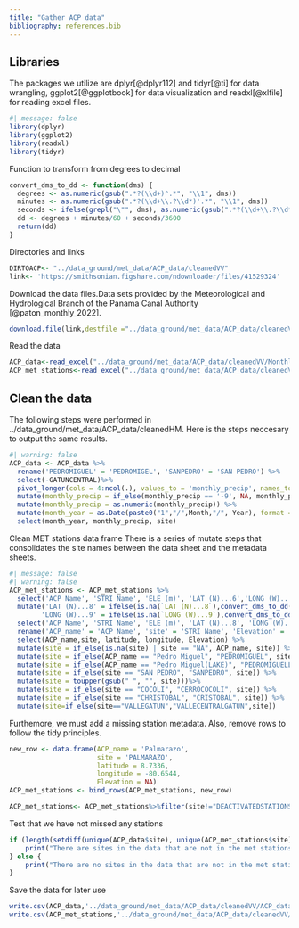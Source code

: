 ```yaml
---
title: "Gather ACP data"
bibliography: references.bib
---
```


## Libraries

The packages we utilize are dplyr[@dplyr112] and tidyr[@ti] for data wrangling, ggplot2[@ggplotbook] for data visualization and readxl[@xlfile] for reading excel files. 

```r
#| message: false
library(dplyr)
library(ggplot2)
library(readxl)
library(tidyr)
```

Function to transform from degrees to decimal

```r
convert_dms_to_dd <- function(dms) {
  degrees <- as.numeric(gsub(".*?(\\d+)°.*", "\\1", dms))
  minutes <- as.numeric(gsub(".*?(\\d+\\.?\\d*)'.*", "\\1", dms))
  seconds <- ifelse(grepl("\"", dms), as.numeric(gsub(".*?(\\d+\\.?\\d*)\".*", "\\1", dms)), 0)
  dd <- degrees + minutes/60 + seconds/3600
  return(dd)
}
```

Directories and links

```r
DIRTOACP<- "../data_ground/met_data/ACP_data/cleanedVV"
link<- 'https://smithsonian.figshare.com/ndownloader/files/41529324'
```

Download the data files.Data sets provided by the Meteorological and Hydrological Branch of the Panama Canal Authority [@paton_monthly_2022].

```r
download.file(link,destfile ="../data_ground/met_data/ACP_data/cleanedVV/Monthly_Rain_ACP_Vertical.xlsx", mode = "wb")

```

Read the data

```r
ACP_data<-read_excel("../data_ground/met_data/ACP_data/cleanedVV/Monthly_Rain_ACP_Vertical.xlsx",sheet = 4)
ACP_met_stations<-read_excel("../data_ground/met_data/ACP_data/cleanedVV/Monthly_Rain_ACP_Vertical.xlsx",sheet = 2,skip = 1)
```

## Clean the data

The following steps were performed in ../data_ground/met_data/ACP_data/cleanedHM. Here is the steps neccesary to output the same results.

```r
#| warning: false
ACP_data <- ACP_data %>% 
  rename('PEDROMIGUEL' = 'PEDROMIGEL', 'SANPEDRO' = 'SAN PEDRO') %>% 
  select(-GATUNCENTRAL)%>% 
  pivot_longer(cols = 4:ncol(.), values_to = 'monthly_precip', names_to = 'site') %>% 
  mutate(monthly_precip = if_else(monthly_precip == '-9', NA, monthly_precip)) %>% 
  mutate(monthly_precip = as.numeric(monthly_precip)) %>% 
  mutate(month_year = as.Date(paste0("1","/",Month,"/", Year), format = "%d/%m/%Y")) %>%
  select(month_year, monthly_precip, site)
```

Clean MET stations data frame
There is a series of mutate steps that consolidates the site names between the data sheet and the metadata sheets.

```r
#| message: false
#| warning: false
ACP_met_stations <- ACP_met_stations %>% 
  select('ACP Name', 'STRI Name', 'ELE (m)', 'LAT (N)...6','LONG (W)...7','LAT (N)...8', 'LONG (W)...9') %>% 
  mutate('LAT (N)...8' = ifelse(is.na(`LAT (N)...8`),convert_dms_to_dd(`LAT (N)...6`), `LAT (N)...8`), 
        'LONG (W)...9' = ifelse(is.na(`LONG (W)...9`),convert_dms_to_dd(`LONG (W)...7`), `LONG (W)...9`)) %>%
  select('ACP Name', 'STRI Name', 'ELE (m)', 'LAT (N)...8', 'LONG (W)...9')%>%
  rename('ACP_name' = 'ACP Name', 'site' = 'STRI Name', 'Elevation' = 'ELE (m)', 'latitude' = 'LAT (N)...8', 'longitude' = 'LONG (W)...9') %>% 
  select(ACP_name,site, latitude, longitude, Elevation) %>%
  mutate(site = if_else(is.na(site) | site == "NA", ACP_name, site)) %>% 
  mutate(site = if_else(ACP_name == "Pedro Miguel", "PEDROMIGUEL", site)) %>% 
  mutate(site = if_else(ACP_name == "Pedro Miguel(LAKE)", "PEDROMIGUELLAKE", site)) %>%
  mutate(site = if_else(site == "SAN PEDRO", "SANPEDRO", site)) %>% 
  mutate(site = toupper(gsub(" ", "", site)))%>%
  mutate(site = if_else(site == "COCOLI", "CERROCOCOLI", site)) %>%
  mutate(site = if_else(site == "CHRISTOBAL", "CRISTOBAL", site)) %>%
  mutate(site=if_else(site=="VALLEGATUN","VALLECENTRALGATUN",site))
```

Furthemore, we must add a missing station metadata. Also, remove rows to follow the tidy principles.

```r
new_row <- data.frame(ACP_name = 'Palmarazo',
                      site = 'PALMARAZO',
                      latitude = 8.7336,
                      longitude = -80.6544,
                      Elevation = NA)
ACP_met_stations <- bind_rows(ACP_met_stations, new_row)

ACP_met_stations<- ACP_met_stations%>%filter(site!="DEACTIVATEDSTATIONS")%>%filter(ACP_name!="Pedro Miguel (LAKE)")
```

Test that we have not missed any stations

```r
if (length(setdiff(unique(ACP_data$site), unique(ACP_met_stations$site)))>0){
    print("There are sites in the data that are not in the met stations")
} else {
    print("There are no sites in the data that are not in the met stations")
}
```

Save the data for later use

```r
write.csv(ACP_data,'../data_ground/met_data/ACP_data/cleanedVV/ACP_data.csv')
write.csv(ACP_met_stations,'../data_ground/met_data/ACP_data/cleanedVV/ACP_met_stations.csv')
```
